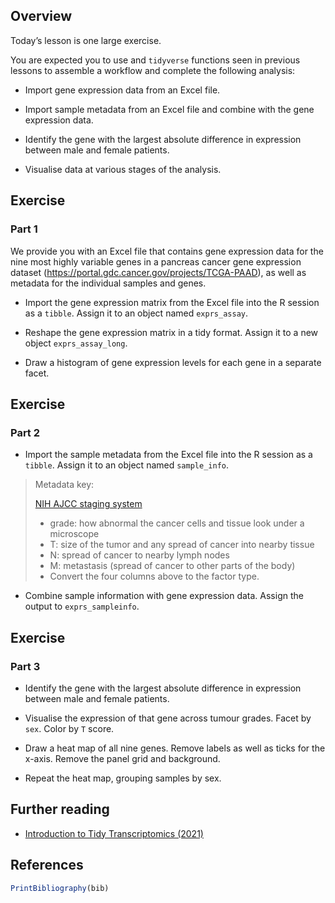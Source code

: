 ## Overview

Today's lesson is one large exercise.

You are expected you to use <i class="fab fa-r-project"></i> and `tidyverse` functions seen in previous lessons to assemble a workflow and complete the following analysis:

- Import gene expression data from an Excel file.

- Import sample metadata from an Excel file and combine with the gene expression data.

- Identify the gene with the largest absolute difference in expression between male and female patients.

- Visualise data at various stages of the analysis.

## Exercise

### Part 1

We provide you with an Excel file that contains gene expression data for the nine most highly variable genes in a pancreas cancer gene expression dataset (<https://portal.gdc.cancer.gov/projects/TCGA-PAAD>), as well as metadata for the individual samples and genes.

- Import the gene expression matrix from the Excel file into the R session as a `tibble`.
  Assign it to an object named `exprs_assay`.

- Reshape the gene expression matrix in a tidy format.
  Assign it to a new object `exprs_assay_long`.

- Draw a histogram of gene expression levels for each gene in a separate facet.

## Exercise

### Part 2

- Import the sample metadata from the Excel file into the R session as a `tibble`.
  Assign it to an object named `sample_info`.

> Metadata key:
> 
> [NIH AJCC staging system](https://www.cancer.gov/publications/dictionaries/ca> ncer-terms/def/ajcc-staging-system)
> 
> - grade: how abnormal the cancer cells and tissue look under a microscope
> - T: size of the tumor and any spread of cancer into nearby tissue
> - N: spread of cancer to nearby lymph nodes
> - M: metastasis (spread of cancer to other parts of the body)
- Convert the four columns above to the factor type.

- Combine sample information with gene expression data.
  Assign the output to `exprs_sampleinfo`.

## Exercise

### Part 3

- Identify the gene with the largest absolute difference in expression between male and female patients.

- Visualise the expression of that gene across tumour grades.
  Facet by `sex`.
  Color by `T` score.

- Draw a heat map of all nine genes.
  Remove labels as well as ticks for the x-axis.
  Remove the panel grid and background.

- Repeat the heat map, grouping samples by sex.

## Further reading

- [Introduction to Tidy Transcriptomics (2021)](https://stemangiola.github.io/bioc2021_tidytranscriptomics/articles/tidytranscriptomics.html)

## References

```r
PrintBibliography(bib)
```
